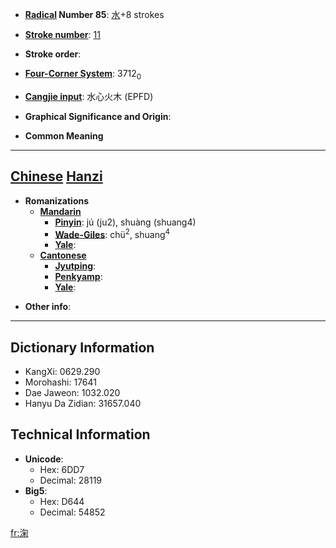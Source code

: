 * '''[[Wiktionary:Chinese radical index| Radical]] Number 85''': [[Wiktionary:Chinese radical index 水|水]]+8 strokes

* '''[[Wiktionary:Chinese total strokes index|Stroke number]]''': [[Wiktionary:Chinese total strokes index 11|11]]

* '''Stroke order''': 

* '''[[Wiktionary:Chinese four corner index|Four-Corner System]]''': 3712<sub>0</sub>

* '''[[Wiktionary:Chinese Cangjie index|Cangjie input]]''': 水心火木 (EPFD)

* '''Graphical Significance and Origin''': 

* '''Common Meaning'''

----

== [[Chinese]] [[Hanzi]] ==

* '''Romanizations'''
** '''[[Mandarin]]'''
*** '''[[Pinyin]]''': jú (ju2), shuàng (shuang4)
*** '''[[Wade-Giles]]''': chü<sup>2</sup>, shuang<sup>4</sup>
*** '''[[Yale]]''': 
** '''[[Cantonese]]'''
*** '''[[Jyutping]]''':
*** '''[[Penkyamp]]''': 
*** '''[[Yale]]''': 

* '''Other info''': 

----

== Dictionary Information ==

* KangXi: 0629.290
* Morohashi: 17641
* Dae Jaweon: 1032.020
* Hanyu Da Zidian: 31657.040

== Technical Information ==

* '''Unicode''':
** Hex: 6DD7
** Decimal: 28119
* '''Big5''':
** Hex: D644
** Decimal: 54852

[[fr:淗]]